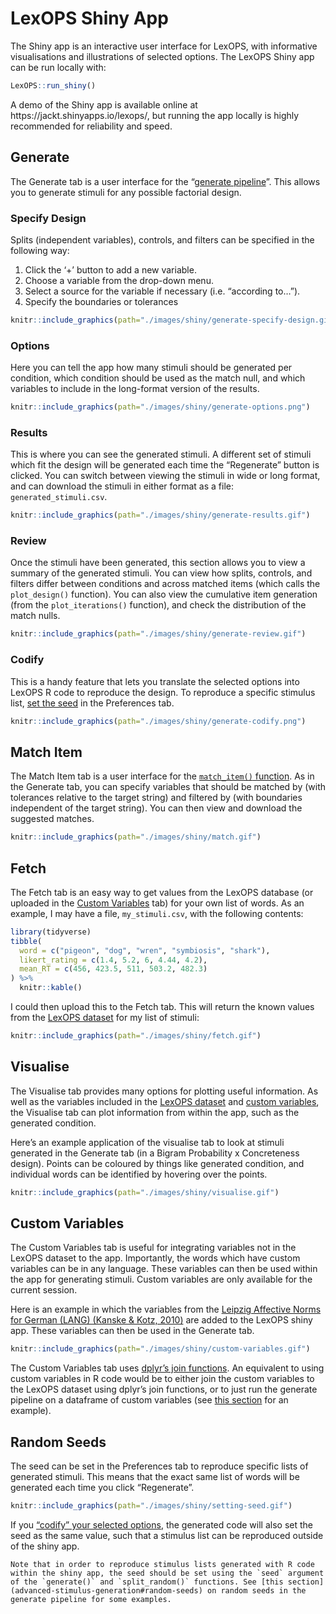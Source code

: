 # LexOPS Shiny App

The Shiny app is an interactive user interface for LexOPS, with informative visualisations and illustrations of selected options. The LexOPS Shiny app can be run locally with:

```r
LexOPS::run_shiny()
```

A demo of the Shiny app is available online at https://jackt.shinyapps.io/lexops/, but running the app locally is highly recommended for reliability and speed.

## Generate

The Generate tab is a user interface for the "[generate pipeline](the-generate-pipeline.html)". This allows you to generate stimuli for any possible factorial design.

### Specify Design

Splits (independent variables), controls, and filters can be specified in the following way:

1. Click the '+' button to add a new variable.
2. Choose a variable from the drop-down menu.
3. Select a source for the variable if necessary (i.e. "according to...").
4. Specify the boundaries or tolerances

```r
knitr::include_graphics(path="./images/shiny/generate-specify-design.gif")
```

### Options

Here you can tell the app how many stimuli should be generated per condition, which condition should be used as the match null, and which variables to include in the long-format version of the results.

```r
knitr::include_graphics(path="./images/shiny/generate-options.png")
```

### Results

This is where you can see the generated stimuli. A different set of stimuli which fit the design will be generated each time the "Regenerate" button is clicked. You can switch between viewing the stimuli in wide or long format, and can download the stimuli in either format as a file: `generated_stimuli.csv`.

```r
knitr::include_graphics(path="./images/shiny/generate-results.gif")
```

### Review

Once the stimuli have been generated, this section allows you to view a summary of the generated stimuli. You can view how splits, controls, and filters differ between conditions and across matched items (which calls the `plot_design()` function). You can also view the cumulative item generation (from the `plot_iterations()` function), and check the distribution of the match nulls.

```r
knitr::include_graphics(path="./images/shiny/generate-review.gif")
```

### Codify

This is a handy feature that lets you translate the selected options into LexOPS R code to reproduce the design. To reproduce a specific stimulus list, [set the seed](#random-seeds) in the Preferences tab.

```r
knitr::include_graphics(path="./images/shiny/generate-codify.png")
```

## Match Item

The Match Item tab is a user interface for the [`match_item()` function](matching-individual-words.html). As in the Generate tab, you can specify variables that should be matched by (with tolerances relative to the target string) and filtered by (with boundaries independent of the target string). You can then view and download the suggested matches.

```r
knitr::include_graphics(path="./images/shiny/match.gif")
```

## Fetch

The Fetch tab is an easy way to get values from the LexOPS database (or uploaded in the [Custom Variables](#custom-variables) tab) for your own list of words. As an example, I may have a file, `my_stimuli.csv`, with the following contents:

```r
library(tidyverse)
tibble(
  word = c("pigeon", "dog", "wren", "symbiosis", "shark"),
  likert_rating = c(1.4, 5.2, 6, 4.44, 4.2),
  mean_RT = c(456, 423.5, 511, 503.2, 482.3)
) %>%
  knitr::kable()
```

I could then upload this to the Fetch tab. This will return the known values from the [LexOPS dataset](introduction.html#the-lexops-dataset) for my list of stimuli:

```r
knitr::include_graphics(path="./images/shiny/fetch.gif")
```

## Visualise

The Visualise tab provides many options for plotting useful information. As well as the variables included in the [LexOPS dataset](introduction.html#the-lexops-dataset) and [custom variables](#custom-variables), the Visualise tab can plot information from within the app, such as the generated condition.

Here's an example application of the visualise tab to look at stimuli generated in the Generate tab (in a Bigram Probability x Concreteness design). Points can be coloured by things like generated condition, and individual words can be identified by hovering over the points.

```r
knitr::include_graphics(path="./images/shiny/visualise.gif")
```

## Custom Variables

The Custom Variables tab is useful for integrating variables not in the LexOPS dataset to the app. Importantly, the words which have custom variables can be in any language. These variables can then be used within the app for generating stimuli. Custom variables are only available for the current session.

Here is an example in which the variables from the [Leipzig Affective Norms for German (LANG) (Kanske & Kotz, 2010)](http://doi.org/10.3758/BRM.42.4.987) are added to the LexOPS shiny app. These variables can then be used in the Generate tab.

```r
knitr::include_graphics(path="./images/shiny/custom-variables.gif")
```

The Custom Variables tab uses [dplyr's join functions](https://dplyr.tidyverse.org/reference/join.html). An equivalent to using custom variables in R code would be to either join the custom variables to the LexOPS dataset using dplyr's join functions, or to just run the generate pipeline on a dataframe of custom variables (see [this section](the-generate-pipeline.html#custom-dataframes) for an example).

## Random Seeds

The seed can be set in the Preferences tab to reproduce specific lists of generated stimuli. This means that the exact same list of words will be generated each time you click "Regenerate".

```r
knitr::include_graphics(path="./images/shiny/setting-seed.gif")
```

If you ["codify" your selected options](#codify), the generated code will also set the seed as the same value, such that a stimulus list can be reproduced outside of the shiny app.

```block
Note that in order to reproduce stimulus lists generated with R code within the shiny app, the seed should be set using the `seed` argument of the `generate()` and `split_random()` functions. See [this section](advanced-stimulus-generation#random-seeds) on random seeds in the generate pipeline for some examples.
```
